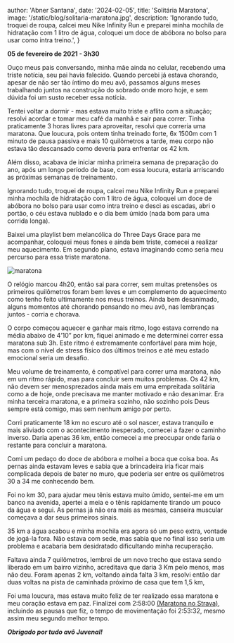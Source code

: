 
  author: 'Abner Santana',
  date: '2024-02-05',
  title: 'Solitária Maratona',
  image: '/static/blog/solitaria-maratona.jpg',
  description:
  'Ignorando tudo, troquei de roupa, calcei meu Nike Infinity Run e preparei minha mochila de hidratação com 1 litro de água, coloquei um doce de abóbora no bolso para usar como intra treino.',
}


**05 de fevereiro de 2021 - 3h30**

Ouço meus pais conversando, minha mãe ainda no celular, recebendo uma triste notícia, seu pai havia falecido. Quando percebi já estava chorando, apesar de não ser tão íntimo do meu avô, passamos alguns meses trabalhando juntos na construção do sobrado onde moro hoje, e sem dúvida foi um susto receber essa notícia. 

Tentei voltar a dormir - mas estava muito triste e aflito com a situação; resolvi acordar e tomar meu café da manhã e sair para correr. Tinha praticamente 3 horas livres para aproveitar, resolvi que correria uma maratona. Que loucura, pois ontem tinha treinado forte, 6x 1500m com 1 minuto de pausa passiva e mais 10 quilômetros a tarde, meu corpo não estava tão descansado como deveria para enfrentar os 42 km. 

Além disso, acabava de iniciar minha primeira semana de preparação do ano, após um longo período de base, com essa loucura, estaria arriscando as próximas semanas de treinamento.

Ignorando tudo, troquei de roupa, calcei meu Nike Infinity Run e preparei minha mochila de hidratação com 1 litro de água, coloquei um doce de abóbora no bolso para usar como intra treino e desci as escadas, abri o portão, o céu estava nublado e o dia bem úmido (nada bom para uma corrida longa).

Baixei uma playlist bem melancólica do Three Days Grace para me acompanhar, coloquei meus fones e ainda bem triste, comecei a realizar meu aquecimento. Em segundo plano, estava imaginando como seria meu percurso para essa triste maratona.

<Image src={pic} alt="maratona" />

O relógio marcou 4h20, então sai para correr, sem muitas pretensões os primeiros quilômetros foram bem leves e um complemento do aquecimento como tenho feito ultimamente nos meus treinos. Ainda bem desanimado, alguns momentos até chorando pensando no meu avô, nas lembranças juntos - corria e chorava.

O corpo começou aquecer e ganhar mais ritmo, logo estava correndo na média abaixo de 4’10” por km, fiquei animado e me determinei correr essa maratona sub 3h. Este ritmo é extremamente confortável para mim hoje, mas com o nível de stress físico dos últimos treinos e até meu estado emocional seria um desafio.

Meu volume de treinamento, é compatível para correr uma maratona, não em um ritmo rápido, mas para concluir sem muitos problemas. Os 42 km, não devem ser menosprezados ainda mais em uma empreitada solitária como a de hoje, onde precisava me manter motivado e não desanimar. Era minha terceira maratona, e a primeira sozinho, não sozinho pois Deus sempre está comigo, mas sem nenhum amigo por perto.

Corri praticamente 18 km no escuro até o sol nascer, estava tranquilo e mais aliviado com o acontecimento inesperado, comecei a fazer o caminho inverso. Daria apenas 36 km, então comecei a me preocupar onde faria o restante para concluir a maratona. 

Comi um pedaço do doce de abóbora e molhei a boca que coisa boa. As pernas ainda estavam leves e sabia que a brincadeira iria ficar mais complicada depois de bater no muro, que poderia ser entre os quilômetros 30 a 34 me conhecendo bem. 

Foi no km 30, para ajudar meu tênis estava muito úmido, sentei-me em um banco na avenida, apertei a meia e o tênis rapidamente tirando um pouco da água e segui. As pernas já não era mais as mesmas, canseira muscular começava a dar seus primeiros sinais.

35 km a água acabou e minha mochila era agora só um peso extra, vontade de jogá-la fora. Não estava com sede, mas sabia que no final isso seria um problema e acabaria bem desidratado dificultando minha recuperação.

Faltava ainda 7 quilômetros, lembrei de um novo trecho que estava sendo liberado em um bairro vizinho, acreditava que daria 3 Km pelo menos, mas não deu. Foram apenas 2 km, voltando ainda falta 3 km, resolvi então dar duas voltas na pista de caminhada próximo de casa que tem 1,5 km,

Foi uma loucura, mas estava muito feliz de ter realizado essa maratona e meu coração estava em paz. Finalizei com 2:58:00 <a href="https://www.strava.com/activities/4737449086" target="_blank">(Maratona no Strava)</a>, incluindo as pausas que fiz, o tempo de movimentação foi 2:53:32, mesmo assim meu segundo melhor tempo. 

***Obrigado por tudo avô Juvenal!***